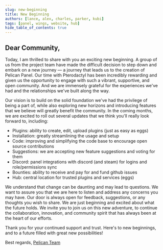 ```yaml
---
slug: new-beginning
title: New Beginning
authors: [lance, alex, charles, parker, kubi]
tags: [panel, wings, website, hub]
hide_table_of_contents: true
---
```


## Dear Community,

Today, I am thrilled to share with you an exciting new beginning.
A group of us from the project team have made the difficult decision to step down and embark on a new journey
— a journey that leads us to the creation of Pelican Panel.
Our time with Pterodactyl has been incredibly rewarding and given us the opportunity to engage with such a vibrant, supportive, and open community.
And we are immensely grateful for the experiences we've had and the relationships we've built along the way.

Our vision is to build on the solid foundation we've had the privilege of being a part of,
while also exploring new horizons and introducing features that we believe will greatly benefit the community.
In the coming months, we are excited to roll out several updates that we think you'll really look forward to, including:

* Plugins: ability to create, edit, upload plugins (just as easy as eggs)
* Installation: greatly streamlining the usage and setup
* Code: improving and simplifying the code base to encourage open source contributions
* Suggestions: we are accepting new feature suggestions and voting for them
* Discord: panel integrations with discord (and steam) for logins and role/permissions sync
* Bounties: ability to receive and pay for and fund github issues
* Hub: central location for trusted plugins and services (eggs)

We understand that change can be daunting and may lead to questions.
We want to assure you that we are here to listen and address any concerns you may have. Our door is always open for feedback, suggestions, or any thoughts you wish to share.
We are just beginning and excited about what the future holds.
We invite you to join us on this new adventure, to continue the collaboration, innovation, and community spirit that has always been at the heart of our efforts.

Thank you for your continued support and trust. Here's to new beginnings, and to a future filled with great new possibilities!

Best regards,
[Pelican Team](mailto:team@pelican.dev)
